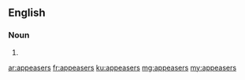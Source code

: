 ==English==

===Noun===
{{head|en|plural}}

# {{plural of|appeaser|lang=en}}

[[ar:appeasers]]
[[fr:appeasers]]
[[ku:appeasers]]
[[mg:appeasers]]
[[my:appeasers]]